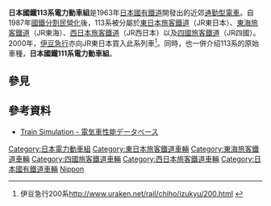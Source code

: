 {{Expand|time=2010-8-25}}
{{noteTA
|T=zh:日本國鐵113系電力動車組;zh-hans:日本国铁113系电力动车组;zh-hk:日本國鐵113系電動列車;zh-tw:日本國鐵113系電聯車;
|1=zh:電力動車組;zh-hans:电力动车组;zh-hk:電動列車;zh-tw:電聯車;
|2=zh-hans:动车组;zh-hk:列車組;zh-tw:列車組;
}}
{{鐵路車輛
|車輛名稱 = 日本國鐵113系電力動車組
|公司色 = #000000
|圖像 = 113sayonara.jpg
|圖像說明= 在[[東海道線|東海道線]]行走的113系(品川-川崎間)
|製造商 = 日本車輌製造、川崎車輛/川崎重工業、汽車製造、近畿車輛、帝國車輛工業、東急車輛製造、日立製作所
|製造年份 =1962–1963（111系）<br>1963–1982、1989（113系）
|投入服務日期 = 1962（111系）<br>1963（113系）
|起動加速度 = 1.6 km/h/s 
|營運最高速度 = 100 (高速化改造車為110km/h)
|設計最高速度 = 100 (高速化改造車為110km/h)
|減速度（正常） = 3.0 km/h/s 
|減速度（緊急） = 4.0 km/h/s 
|全長 = 20,000
|全闊 = 2,956
|全高 = 4,077
|車輛重輛 = 31.6
|編成重量=
|軌距 = 1,067
|電化方式 = 直流1,500V
|輸出 = 100kW(MT46)*4 / 輛（111系）<br/>120kW(MT54)*4 / 輛（113系）
|編組輸出 = 
|齒輪比 = 1:4.82
|控制裝置=
|制動方式=
|保安裝置 = ATS-S、ATS-SN、ATS-SW、<br>ATS-B、ATS-P
}}
'''日本國鐵113系電力動車組'''是1963年[[日本國有鐵道|日本國有鐵道]]開發出的近郊[[通勤型電車|通勤型電車]]。自1987年[[國鐵分割民營化|國鐵分割民營化]]後，113系被分屬於[[東日本旅客鐵道|東日本旅客鐵道]]（JR東日本）、[[東海旅客鐵道|東海旅客鐵道]]（JR東海）、[[西日本旅客鐵道|西日本旅客鐵道]]（JR西日本）以及[[四國旅客鐵道|四國旅客鐵道]]（JR四國）。2000年，[[伊豆急行|伊豆急行]]亦向JR東日本買入此系列車<ref>伊豆急行200系[http://www.uraken.net/rail/chiho/izukyu/200.html http://www.uraken.net/rail/chiho/izukyu/200.html] {{Wayback|url=http://www.uraken.net/rail/chiho/izukyu/200.html |date=20201201100846 }}</ref>。同時，也一併介绍113系的原始車種，'''日本國鐵111系電力動車組'''。

==參見==

==參考資料==
*[http://sylph.lib.net/trainsim/simulation_data.cgi?train=113  Train Simulation - 電気車性能データベース] {{Wayback|url=http://sylph.lib.net/trainsim/simulation_data.cgi?train=113 |date=20201201100840 }}
<references />

{{Japan-rail-stub}}

{{日本國鐵新性能電車}}
{{JR東日本的車輛}}
{{JR東海的車輛}}
{{JR西日本的車輛}}
{{JR四國的車輛}}

{{DEFAULTSORT: 113}}

[[Category:日本電力動車組|Category:日本電力動車組]]
[[Category:東日本旅客鐵道車輛|Category:東日本旅客鐵道車輛]]
[[Category:東海旅客鐵道車輛|Category:東海旅客鐵道車輛]]
[[Category:四國旅客鐵道車輛|Category:四國旅客鐵道車輛]]
[[Category:西日本旅客鐵道車輛|Category:西日本旅客鐵道車輛]]
[[Category:日本國有鐵道車輛|Category:日本國有鐵道車輛]]
[[Category:1500伏直流电力动车组|Nippon]]